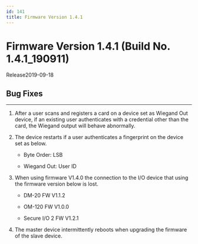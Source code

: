 ```yaml
---
id: 141
title: Firmware Version 1.4.1
---
```


# Firmware Version 1.4.1 (Build No. 1.4.1_190911)

Release<Separator/>2019-09-18

## Bug Fixes

---

<BugLists>

1. After a user scans and registers a card on a device set as Wiegand Out device, if an existing user authenticates with a credential other than the card, the Wiegand output will behave abnormally.

1. The device restarts if a user authenticates a fingerprint on the device set as below.

    - Byte Order: LSB

    - Wiegand Out: User ID

1. When using firmware V1.4.0 the connection to the I/O device that using the firmware version below is lost.

    - DM-20 FW V1.1.2

    - OM-120 FW V1.0.0

    - Secure I/O 2 FW V1.2.1

1. The master device intermittently reboots when upgrading the firmware of the slave device.

</BugLists>